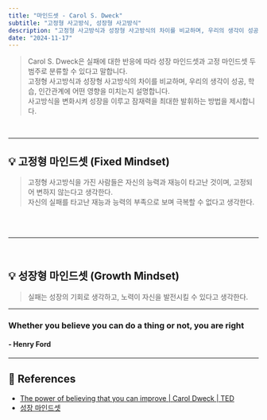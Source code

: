 ```yaml
---
title: "마인드셋 - Carol S. Dweck"
subtitle: "고정형 사고방식, 성장형 사고방식"
description: "고정형 사고방식과 성장형 사고방식의 차이를 비교하며, 우리의 생각이 성공, 학습, 인간관계에 어떤 영향을 미치는지 설명합니다. 사고방식을 변화시켜 성장을 이루고 잠재력을 최대한 발휘하는 방법을 제시합니다."
date: "2024-11-17"
---
```


> Carol S. Dweck은 실패에 대한 반응에 따라 성장 마인드셋과 고정 마인드셋 두 범주로 분류할 수 있다고 말합니다. <br/>
> 고정형 사고방식과 성장형 사고방식의 차이를 비교하며, 우리의 생각이 성공, 학습, 인간관계에 어떤 영향을 미치는지 설명합니다. <br/>
> 사고방식을 변화시켜 성장을 이루고 잠재력을 최대한 발휘하는 방법을 제시합니다.

<CustomImage
  src="https://github.com/user-attachments/assets/5b0bcde5-e2af-46cb-928a-5da47e44244b"
  width={600}
  height={500}
/>
<br />

---


## 💡 고정형 마인드셋 (Fixed Mindset)

<CustomImage
  src="https://github.com/user-attachments/assets/8db9c87a-dfc1-4231-90d6-3cf977ee410d"
  width={600}
  height={500}
/>

> 고정형 사고방식을 가진 사람들은 자신의 능력과 재능이 타고난 것이며, 고정되어 변하지 않는다고 생각한다. <br/>
> 자신의 실패를 타고난 재능과 능력의 부족으로 보며 극복할 수 없다고 생각한다. 


<br />


<br />

---

<br />

## 💡 성장형 마인드셋 (Growth Mindset)

<CustomImage
  src="https://github.com/user-attachments/assets/89384266-6762-4c28-b19d-57326e6ce12a"
  width={600}
  height={500}
/>

> 실패는 성장의 기회로 생각하고, 노력이 자신을 발전시킬 수 있다고 생각한다.



---

### Whether you believe you can do a thing or not, you are right <br/>
#### - Henry Ford

---

## 🔦 References

- [The power of believing that you can improve | Carol Dweck | TED](https://www.youtube.com/watch?v=_X0mgOOSpLU)
- [성장 마인드셋](https://www.youtube.com/watch?v=PzqUBpy34Jo&t=268s)

